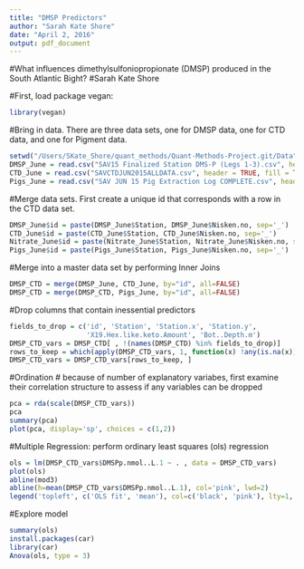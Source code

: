 ```yaml
---
title: "DMSP Predictors"
author: "Sarah Kate Shore"
date: "April 2, 2016"
output: pdf_document
---
```

#What influences dimethylsulfoniopropionate (DMSP) produced in the South Atlantic Bight?
#Sarah Kate Shore

#First, load package vegan:
```r
library(vegan)
```

#Bring in data. There are three data sets, one for DMSP data, one for CTD data, and one for Pigment data. 
```r
setwd("/Users/SKate_Shore/quant_methods/Quant-Methods-Project.git/Data")
DMSP_June = read.csv("SAV15 Finalized Station DMS-P (Legs 1-3).csv", header = TRUE, fill = TRUE)
CTD_June = read.csv("SAVCTDJUN2015ALLDATA.csv", header = TRUE, fill = TRUE)
Pigs_June = read.csv("SAV JUN 15 Pig Extraction Log COMPLETE.csv", header = TRUE, fill = TRUE)
```

#Merge data sets. First create a unique id that corresponds with a row in the CTD data set. 
```r
DMSP_June$id = paste(DMSP_June$Station, DMSP_June$Nisken.no, sep='_')
CTD_June$id = paste(CTD_June$Station, CTD_June$Nisken.no, sep='_')
Nitrate_June$id = paste(Nitrate_June$Station, Nitrate_June$Nisken.no, sep='_')
Pigs_June$id = paste(Pigs_June$Station, Pigs_June$Nisken.no, sep='_')
```

#Merge into a master data set by performing Inner Joins
```r
DMSP_CTD = merge(DMSP_June, CTD_June, by="id", all=FALSE)
DMSP_CTD = merge(DMSP_CTD, Pigs_June, by="id", all=FALSE)
```

#Drop columns that contain inessential predictors
```r
fields_to_drop = c('id', 'Station', 'Station.x', 'Station.y', 
                   'X19.Hex.like.keto.Amount', 'Bot..Depth.m')
DMSP_CTD_vars = DMSP_CTD[ , !(names(DMSP_CTD) %in% fields_to_drop)]
rows_to_keep = which(apply(DMSP_CTD_vars, 1, function(x) !any(is.na(x))))
DMSP_CTD_vars = DMSP_CTD_vars[rows_to_keep, ]
```

#Ordination
# because of number of explanatory variabes, first examine their correlation structure to assess if any variables can be dropped
```r
pca = rda(scale(DMSP_CTD_vars))
pca
summary(pca)
plot(pca, display='sp', choices = c(1,2))
```

#Multiple Regression: perform ordinary least squares (ols) regression
```r
ols = lm(DMSP_CTD_vars$DMSPp.nmol..L.1 ~ . , data = DMSP_CTD_vars)
plot(ols)
abline(mod3)
abline(h=mean(DMSP_CTD_vars$DMSPp.nmol..L.1), col='pink', lwd=2)
legend('topleft', c('OLS fit', 'mean'), col=c('black', 'pink'), lty=1, lwd=c(1,2))
```

#Explore model
```r
summary(ols)
install.packages(car)
library(car)
Anova(ols, type = 3)
```



